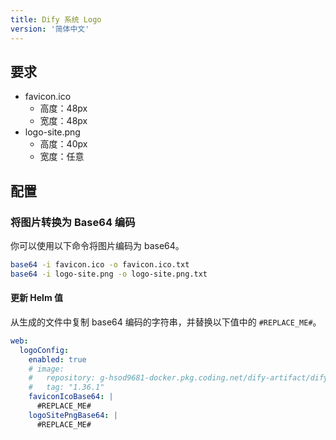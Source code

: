 ```yaml
---
title: Dify 系统 Logo
version: '简体中文'
---
```


## 要求
- favicon.ico
  - 高度：48px
  - 宽度：48px
- logo-site.png
  - 高度：40px
  - 宽度：任意

## 配置
### 将图片转换为 Base64 编码
你可以使用以下命令将图片编码为 base64。
```bash
base64 -i favicon.ico -o favicon.ico.txt
base64 -i logo-site.png -o logo-site.png.txt
````


#### 更新 Helm 值
从生成的文件中复制 base64 编码的字符串，并替换以下值中的 `#REPLACE_ME#`。

````yaml
web:
  logoConfig:
    enabled: true
    # image:
    #   repository: g-hsod9681-docker.pkg.coding.net/dify-artifact/dify/busybox
    #   tag: "1.36.1"
    faviconIcoBase64: |
      #REPLACE_ME#
    logoSitePngBase64: |
      #REPLACE_ME#
````
